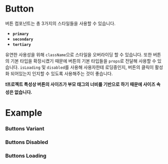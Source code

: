 

<Meta of={ButtonStories} />

# Button

버튼 컴포넌트는 총 3가지의 스타일들을 사용할 수 있습니다.

- **`primary`**
- **`secondary`**
- **`tertiary`**

유연한 사용성을 위해 `className`으로 스타일을 오버라이딩 할 수 있습니다. 또한 버튼의 기본 타입을 확장시켰기 때문에 버튼의 기본 타입들을 `props`로 전달해 사용할 수 있습니다. `isLoading` 및 `disabled`를 사용해 사용자한테 로딩중인지, 버튼의 클릭이 활성화 되어있는지 인지할 수 있도록 사용해주는 것이 좋습니다.

**❗️프로젝트 특성상 버튼의 사이즈가 부모 태그의 너비를 기반으로 하기 때문에 사이즈 속성은 없습니다.**

# Example

<Primary />
<Controls exclude={['style']} />

### Buttons Variant

<Canvas of={ButtonStories.ButtonVariants} />

### Buttons Disabled

<Canvas of={ButtonStories.ButtonDisabled} />

### Buttons Loading

<Canvas of={ButtonStories.ButtonLoading} />
